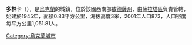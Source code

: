 {{coord|45|56|5|N|29|38|38|E|scale:30000|display=title}}

'''多林卡'''（{{lang-uk|Долинка}}），是[[烏克蘭|烏克蘭]]的城鎮，位於該國西南部[[敖德薩州|敖德薩州]]，由[[薩拉塔區|薩拉塔區]]負責管轄，始建於1945年，面積0.83平方公里，海拔高度3米，2001年人口873，人口密度每平方公里1,051.81人。

{{Ukraine-geo-stub}}
[[Category:烏克蘭城市|Category:烏克蘭城市]]
